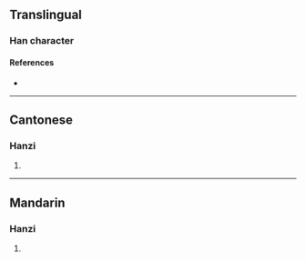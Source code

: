{{character info}}
==Translingual==

===Han character===
{{Han char|rn=61|rad=心|as=15|sn=18|four=96032|canj=PATE|ids=⿰忄暴}}

====References====
* {{Han ref|kx=0407.180|dkj=11401|dj=0748.100|hdz=42367.080|uh=61EA|ud=25066|bh=EFCC|bd=61388}}

----

==Cantonese==

===Hanzi===
{{yue-hanzi|jyut=[[bok6]]|y=bok6}}

# {{rfdef|yue|sort=心15}}

----

==Mandarin==

===Hanzi===
{{cmn-hanzi|pin=[[bó]] ([[bo2]])|wg=po<sup>2</sup>}}

# {{rfdef|cmn|sort=心15}}